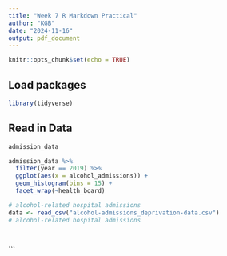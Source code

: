 ```yaml
---
title: "Week 7 R Markdown Practical"
author: "KGB"
date: "2024-11-16"
output: pdf_document
---
```


```r
knitr::opts_chunk$set(echo = TRUE)
```

## Load packages

```r
library(tidyverse)
```

## Read in Data
```r
admission_data

```

```r

admission_data %>%
  filter(year == 2019) %>%
  ggplot(aes(x = alcohol_admissions)) +
  geom_histogram(bins = 15) +
  facet_wrap(~health_board)
```

```r
# alcohol-related hospital admissions
data <- read_csv("alcohol-admissions_deprivation-data.csv") 
# alcohol-related hospital admissions




```

```

